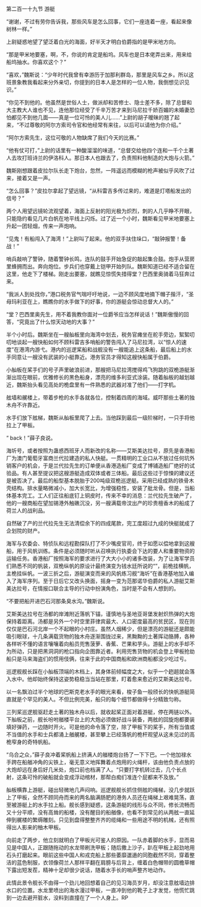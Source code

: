 

第二百一十九节 游艇

“谢谢，不过有劳你告诉我，那些风车是怎么回事，它们一座连着一座，看起来像树林一样。”

上尉疑惑地望了望泛着白光的海面，好半天才明白伯爵指的是甲米地方向。

“那是甲米地要塞，啊，不，你说的肯定是船坞。风车也是日本佬弄出来，用来给船坞抽水。你喜欢这个？”

“喜欢，”魏斯说：“少年时代我曾有幸游历于加那利群岛，那里是风车之乡。所以这班景象教我看起来分外亲切，你提到的日本人是怎样的一位人物，我倒想见识见识。”

“你见不到他的。他虽然是世俗人士，做派却和苦修士、隐士差不多，除了总督和大主教大人谁也不见，连他那位经受了千辛万苦才来到马尼拉千娇百媚的未婚妻恐怕都见不到他几面――真是一位可怜的美人儿……”上尉的胡子暧昧的翘了起来，“不过尊敬的阿尔方索司令官和他经常有来往，以后可以请他为你介绍。”

“阿尔方索先生，这位可敬的人物缺席了我们今天的比赛。”

“他有仗可打，”上尉的话里有一种酸溜溜的味道，“总督交给他四个连和一千个土著人去攻打班诗兰的伊洛科人。那日本人也跟去了，负责照料他制造的大炮与火箭。”

魏斯刚想跟着皮拉尔队长走下炮台，忽然，一阵遥远而模糊的枪声被似乎风吹了过来，接着又是一声。

“怎么回事？”皮拉尔拿起了望远镜，“从科雷吉多传过来的，难道是灯塔船发出的信号？”

两个人用望远镜轮流观望着，海面上反射的阳光极为炽烈，刺的人几乎睁不开眼，只能隐约看见几片白帆在地平线上闪烁。过了近一个小时，魏斯看见甲米地要塞上升起一团轻烟，传来一声炮响。

“见鬼！有船闯入了海湾！”上尉叫了起来。他的双手扶住垛口，“敲钟报警！备战！”

哨兵敲响了警钟，随着警钟长鸣，连队的鼓手开始急促的敲起集合鼓。炮手从营房里蜂拥而出。奔向炮位。步兵们也穿戴上铠甲开始列队。魏斯知道已经不适合留在这里，他走下了楼梯。刚走出要塞，就瞧见惊慌失措得堂？巴西里奥骑着马狂奔过来。

“我派人到处找你，”港口税务官气喘吁吁地说，一边不顾风度地摘下帽子揩汗，“圣母玛利亚在上，瞧瞧你的水手做下的好事，你的游艇会惊动总督大人的。”

“堂？巴西里奥先生，用不着我教你面对一位爵爷应当怎样说话！”魏斯傲慢的回答，“究竟出了什么惊天动地的大事？”

半个小时后。魏斯坐在一艘舢板里向海湾中划去，税务官瘫坐在舵手旁边，絮絮叨叨地谈起一艘快船如何不顾科雷吉多哨船的警告闯入了马尼拉湾，以“惊人的速度”在港湾内游弋。港内的巡逻桨船和战舰没有一艘能追上这条船，最后船上的水手同意让一艘没有武装的小艇靠近。港务官员才得知这艘快船属于伯爵。

小舢板在桨手们的号子声里破浪前进，那艘把马尼拉湾搅得鸡飞狗跳的双桅游艇渐渐出现在眼前，优雅修长的黑色船身，漂亮的维多利亚式涂装。随着舢板的越划越近，魏斯抬头看见高处的桅盘里有一件熟悉的武器对准了他们——打字机。

舷墙和艉楼上，带着步枪的水手各就各位，控制着四周的海域。威吓那些土著的独木舟不许靠近。

水手们放下舷梯，魏斯从舢板里爬了上去。当他踩到最后一级阶梯时，一只手将他拉上了甲板。

“ back！”薛子良说。

海圻号，或者按照为蛊惑西班牙人而新改的名称——艾斯美达拉号，原先是香港船厂为澳门葡萄牙富商兰代拉建造的私人快艇。一贯精明的工业口从不放过任何坑外销客户的机会，于是兰代拉先生的订单便从香港造船厂变成了博铺造船厂绝好的试验品。有人甚至提议把这艘游艇造成双体或者三体船。最后这些过于惊悚的建议还是被否决了。最后的船型基本脱胎于200吨级双桅巡逻艇。采用已经成熟的铁骨木壳结构。排水量略微减小，加大长宽比，为增强稳性，安装了舭龙骨。但是，当船体基本完工。工人们正往船底钉上铜皮时，传来不幸的消息：兰代拉先生破产了，他的一艘商船在望加锡港外触礁沉没，另一艘满载帝汶出产的珍贵檀香木的船成了荷兰人的战利品。

自然破了产的兰代拉先生无法清偿余下的四成尾款，完工度超过九成的快艇就成了企划院的财产。

海军与农委会、特侦队和远程勘探队打了不少嘴皮官司，终于如愿以偿地拿到这艘船，用于风帆训练。条件是必须随时听从召唤执行执委会下达的要人和重要物资的运输任务。香港船厂按照海军的要求进行了大大小小的诸多改装，为了让海军学员们熟悉不同的帆装，双桅纵帆的原设计最终演变为钱水廷所说的“”，前桅挂横帆，主桅挂纵帆。一波三折之后，游艇演变而来的风帆练习舰“海圻”在香港基地加入编入了海军序列。至于日后它又改头换面，摇身一变为范那诺华伯爵的私人游艇艾斯美达拉号，在情报口联合主导的行动中扮演角色，当时是不会有人想到的。

“不要把船开进巴石河那条臭水沟。”魏斯说。

艾斯美达拉号在汤都的岸滩附近落帆下锚，谨慎地与圣地亚哥堡发射炽热弹的大炮保持着距离。汤都是另外一个时空里菲律宾最大、人口密度最高的贫民区，现在则仅仅是巴石河北岸一个不起眼的小村庄。虽然人烟稀少，但是漂亮的游艇还是颇能吸引眼球，十几条满载货物的独木舟逐渐围拢过来，黑黝黝的土著挥动胳膊，各种各样听不懂的语言嚷嚷着向船员兜售菠萝、香蕉、芒果和芋头。游艇上的水手却不为所动，只是把黑洞洞的枪口指向企图靠近者。利用兜售货物的机会登上甲板抢劫船只是马来海盗们的惯用伎俩，往来于此的中国商船和欧洲商船都没少吃过亏。

巡逻舰舰长踩在小舢板顶端的木档上，其身体前倾幅度之大，似乎一个趔趄就会落入水中。他却始终保持这姿势稳稳当当站在那里，盯着愈来愈近的艾斯美达拉号。

以一名飘泊过半个地球的巴斯克老水手的眼光来看，梭子鱼一般颀长的快帆游艇简直就是个罕见的美人。不但比例完美，船只的每个细节都做得十分精致匀称。

三列桨巡逻舰驱赶走土著的独木舟以后，就收起桨正面对着游艇，停在两链以外。下舢板之前，舰长吩咐艏楼平台上的大炮必须做好战斗装备，两舷的回旋炮都要装填好弹药，一边随时开火。可是他的命令落了空，除了甲板下的桨手，所有当值或不当值的水手和士兵都涌上艏艉楼，甚至攀上已经落帆的桅杆观望从这未见过的高桅窄身的奇特帆船。

“乌合之众，”薛子良冲着桨帆船上挤满人的艏楼炮台扬了一下下巴。一个他加禄水手跨在船艏冲角的尖铁上，毫无意义地挥舞着点炮用的火绳杆，该由他负责点放的大炮却远在身后好几米处，炮口前也档满了人。“只要打字机转过去，几个长点射，这条可怜的破船就会变成浮动棺材，那帮白痴们准连个屁都来不及放。”

舢板横靠上游艇，碰出轻微地几声闷响。巡逻舰舰长抓住侧舷的绳梯，没几步就跃上了甲板，全然不顾同舟而来的两名脑满肠肥的港务人员还在绳梯上艰难晃荡，直至被游艇上的水手拉上船。舰长感到疑惑，这条游艇的线形与众不同，修长流畅而又十分平顺，没有高耸的船楼，没有醒目的船艏像，也看不到常见的从两舷一直延伸到艉楼的繁缛雕刻。只见到盘得整整齐齐的缆绳和一些用途不明的机械，还有照得出人影来的柚木甲板。

向前走了两步，他立刻就明白了甲板光可鉴人的原因。一队赤着脚的水手，显而易见是中国人，正跟随拖动的水龙带刷洗甲板；随后撒上沙子，趴在甲板上起劲地用石头打磨起来。眼前这些中国人和戎克船上那些萎靡邋遢的同胞截然不同，穿着整洁的蓝色制服，衣领像荷兰人那样平翻在肩膀与后背上，缠着白色帽带的圆檐草帽下露出短发茬，精神十足却很少说话，随着水手长的哨声整齐地动作。

此情此景令舰长不由得一个劲儿地回想着自己的见习海员岁月，却没注意舷墙边排水口的位置。水龙里喷出的海水漫过甲板，一直冲到他的靴子上才发觉，他慌忙跳到一边去避开脏水，没料到直撞在了一个人身上。RP

